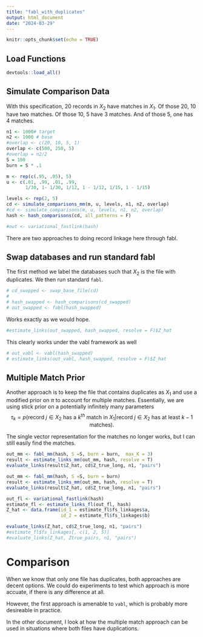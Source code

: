 ```yaml
---
title: "fabl_with_duplicates"
output: html_document
date: "2024-03-29"
---
```


```r
knitr::opts_chunk$set(echo = TRUE)
```

## Load Functions

```r
devtools::load_all()
```

## Simulate Comparison Data

With this specification, 20 records in $X_2$ have matches in $X_1$. Of those 20, 10 have two matches. Of those 10, 5 have 3 matches. And of those 5, one has 4 matches. 

```r
n1 <- 1000# target
n2 <- 1000 # base
#overlap <- c(20, 10, 5, 1)
overlap <- c(500, 250, 5)
#overlap = n2/2
S = 100
burn = S * .1

m <- rep(c(.95, .05), 5)
u <- c(.01, .99, .01, .99,
       1/30, 1- 1/30, 1/12, 1 - 1/12, 1/15, 1 - 1/15)

levels <- rep(2, 5)
cd <- simulate_comparisons_mm(m, u, levels, n1, n2, overlap)
#cd <- simulate_comparisons(m, u, levels, n1, n2, overlap)
hash <- hash_comparisons(cd, all_patterns = F)

#out <- variational_fastlink(hash)
```

There are two approaches to doing record linkage here through fabl. 

## Swap databases and run standard fabl

The first method we label the databases such that $X_2$ is the file with duplicates. We then run standard `fabl`. 

```r
# cd_swapped <- swap_base_file(cd)
# 
# hash_swapped <- hash_comparisons(cd_swapped)
# out_swapped <- fabl(hash_swapped)
```
Works exactly as we would hope. 

```r
#estimate_links(out_swapped, hash_swapped, resolve = F)$Z_hat
```

This clearly works under the vabl framework as well
```r
# out_vabl <- vabl(hash_swapped)
# estimate_links(out_vabl, hash_swapped, resolve = F)$Z_hat

```

## Multiple Match Prior

Another approach is to keep the file that contains duplicates as $X_1$ and use a modified prior on $\pi$ to account for multiple matches. Essentially, we are using stick prior on a potentially infinitely many parameters 
$$\tau_k = p(\text{record } j \in X_2 \text{ has a } k^{th} \text{ match in } X_1| \text{record } j \in X_2 \text{ has at least } k - 1 \text{ matches}).$$

The single vector representation for the matches no longer works, but I can still easily find the matches. 

```r
out_mm <- fabl_mm(hash, S =S, burn = burn,  max_K = 3)
result <- estimate_links_mm(out_mm, hash, resolve = T)
evaluate_links(result$Z_hat, cd$Z_true_long, n1, "pairs")

out_mm <- fabl_mm(hash, S =S, burn = burn)
result <- estimate_links_mm(out_mm, hash, resolve = T)
evaluate_links(result$Z_hat, cd$Z_true_long, n1, "pairs")
```


```r
out_fl <- variational_fastlink(hash)
estimate_fl <- estimate_links_fl(out_fl, hash)
Z_hat <- data.frame(id_1 = estimate_fl$fs_linkages$a,
                    id_2 = estimate_fl$fs_linkages$b)

evaluate_links(Z_hat, cd$Z_true_long, n1, "pairs")
#estimate_fl$fs_linkages[, c(1, 2, 5)]
#evaluate_links(Z_hat, Ztrue_pairs, n1, "pairs")
```

# Comparison

When we know that only one file has duplicates, both approaches are decent options. We could do experiments to test which approach is more accuate, if there is any difference at all.

However, the first approach is amenable to `vabl`, which is probably more desireable in practice. 

In the other document, I look at how the multiple match approach can be used in situations where both files have duplications. 
